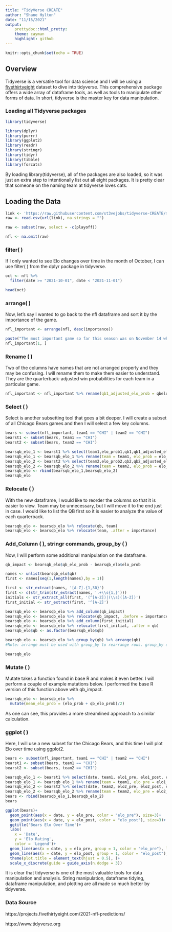 ```yaml
---
title: "TidyVerse CREATE"
author: "Shane Hylton"
date: "11/15/2021"
output:
    prettydoc::html_pretty:
    theme: cayman
    highlight: github
---
```


```r
knitr::opts_chunk$set(echo = TRUE)
```

## Overview
Tidyverse is a versatile tool for data science and I will be using a [fivethirtyeight](https://projects.fivethirtyeight.com/2021-nfl-predictions/) dataset to dive into tidyverse. 
This comprehensive package offers a wide array of dataframe tools, as well as tools to manipulate other forms of data. In short, tidyverse is the master key for data manipulation.


### Loading all Tidyverse packages
```r

library(tidyverse)

library(dplyr)
library(purrr)
library(ggplot2)
library(readr)
library(stringr)
library(tidyr)
library(tibble)
library(forcats)

```

By loading library(tidyverse), all of the packages are also loaded, so it was just an extra step to intentionally list out all eight packages. 
It is pretty clear that someone on the naming team at tidyverse loves cats. 

## Loading the Data

```r

link <- 'https://raw.githubusercontent.com/st3vejobs/tidyverse-CREATE/main/nfl_elo_latest.csv'
raw <- read.csv(url(link), na.strings = "")

raw <- subset(raw, select = -c(playoff))

nfl <- na.omit(raw)

```


### filter( )

If I only wanted to see Elo changes over time in the month of October, I can use filter( ) from the dplyr package in tidyverse.

```r

oct <- nfl %>%
  filter(date >= "2021-10-01", date < "2021-11-01")

head(oct)
```

### arrange( )

Now, let's say I wanted to go back to the nfl dataframe and sort it by the importance of the game. 

```r

nfl_important <- arrange(nfl, desc(importance))

paste("The most important game so far this season was on November 14 where the Chiefs defeated the Raiders. ")
nfl_important[1, ]

```
### Rename ( ) 

Two of the columns have names that are not arranged properly and they may be confusing. I will rename them to make them easier to understand. 
They are the quarterback-adjusted win probabilities for each team in a particular game. 

```r

nfl_important <- nfl_important %>% rename(qb1_adjusted_elo_prob = qbelo_prob1, qb2_adjusted_elo_prob = qbelo_prob2)

```


### Select ( )

Select is another subsetting tool that goes a bit deeper. I will create a subset of all Chicago Bears games and then I will select a few key columns. 

```r

bears <- subset(nfl_important, team1 == "CHI" | team2 == "CHI")
bearst1 <- subset(bears, team1 == "CHI")
bearst2 <- subset(bears, team2 == "CHI")

bearsqb_elo_1 <- bearst1 %>% select(team1,elo_prob1,qb1,qb1_adjusted_elo_prob,importance)
bearsqb_elo_1 <- bearsqb_elo_1 %>% rename(team = team1, elo_prob = elo_prob1, qb = qb1, qb_elo_prob = qb1_adjusted_elo_prob)
bearsqb_elo_2 <- bearst2 %>% select(team2,elo_prob2,qb2,qb2_adjusted_elo_prob,importance)
bearsqb_elo_2 <- bearsqb_elo_2 %>% rename(team = team2, elo_prob = elo_prob2, qb = qb2, qb_elo_prob = qb2_adjusted_elo_prob)
bearsqb_elo <- rbind(bearsqb_elo_1,bearsqb_elo_2)
bearsqb_elo

```
### Relocate ( ) 

With the new dataframe, I would like to reorder the columns so that it is easier to view. Team may be unnecessary, but I will move it to the end just in case. I would like to list the QB first so it is easier to analyze the value of each quarterback. 

```r

bearsqb_elo <- bearsqb_elo %>% relocate(qb, team)
bearsqb_elo <- bearsqb_elo %>% relocate(team, .after = importance)

```

### Add_Column ( ), stringr commands, group_by ( )

Now, I will perform some additional manipulation on the dataframe. 

```r

qb_impact <- bearsqb_elo$qb_elo_prob - bearsqb_elo$elo_prob

names <- unlist(bearsqb_elo$qb)
first <- names[seq(1,length(names),by = 1)]

first <- str_extract(names, '[A-Z].{1,30}')
first <- c(str_trim(str_extract(names, '.+\\s{1,}')))
initials <- str_extract_all(first, '(^[A-Z])|(\\s)([A-Z])')
first_initial <- str_extract(first, '^[A-Z]')

bearsqb_elo <- bearsqb_elo %>% add_column(qb_impact)
bearsqb_elo <- bearsqb_elo %>% relocate(qb_impact, .before = importance)
bearsqb_elo <- bearsqb_elo %>% add_column(first_initial)
bearsqb_elo <- bearsqb_elo %>% relocate(first_initial, .after = qb)
bearsqb_elo$qb <- as.factor(bearsqb_elo$qb)

bearsqb_elo <- bearsqb_elo %>% group_by(qb) %>% arrange(qb) 
#Note: arrange must be used with group_by to rearrange rows. group_by does not affect the layout of rows. 

bearsqb_elo
```

### Mutate ( )

Mutate takes a function found in base R and makes it even better. I will perform a couple of example mutations below. I performed the base R version of this function above with qb_impact.

```r

bearsqb_elo <- bearsqb_elo %>% 
  mutate(mean_elo_prob = (elo_prob + qb_elo_prob)/2)

```

As one can see, this provides a more streamlined approach to a similar calculation. 

### ggplot ( )

Here, I will use a new subset for the Chicago Bears, and this time I will plot Elo over time using ggplot2.

```r

bears <- subset(nfl_important, team1 == "CHI" | team2 == "CHI")
bearst1 <- subset(bears, team1 == "CHI")
bearst2 <- subset(bears, team2 == "CHI")

bearsqb_elo_1 <- bearst1 %>% select(date, team1, elo1_pre, elo1_post, elo_prob1, qb1, qb1_adjusted_elo_prob, importance)
bearsqb_elo_1 <- bearsqb_elo_1 %>% rename(team = team1, elo_pre = elo1_pre, elo_post = elo1_post, elo_prob = elo_prob1, qb = qb1, qb_elo_prob = qb1_adjusted_elo_prob)
bearsqb_elo_2 <- bearst2 %>% select(date, team2, elo2_pre, elo2_post, elo_prob2, qb2, qb2_adjusted_elo_prob, importance)
bearsqb_elo_2 <- bearsqb_elo_2 %>% rename(team = team2, elo_pre = elo2_pre, elo_post = elo2_post, elo_prob = elo_prob2, qb = qb2, qb_elo_prob = qb2_adjusted_elo_prob)
bears <- rbind(bearsqb_elo_1,bearsqb_elo_2)
bears

ggplot(bears)+ 
  geom_point(aes(x = date, y = elo_pre, color = "elo_pre"), size=3)+
  geom_point(aes(x = date, y = elo_post, color = "elo_post"), size=3)+
  ggtitle('Bears Elo Over Time')+
  labs(
    x = 'Date',
    y = 'Elo Rating',
    color = 'Legend')+
  geom_line(aes(x = date, y = elo_pre, group = 1, color = "elo_pre"), linetype = "dashed")+
  geom_line(aes(x = date, y = elo_post, group = 1, color = "elo_post"), linetype = "dashed")+
  theme(plot.title = element_text(hjust = 0.5), )+
  scale_x_discrete(guide = guide_axis(n.dodge = 3))

```


It is clear that tidyverse is one of the most valuable tools for data manipulation and analysis. String manipulation, dataframe tidying, dataframe manipulation, and plotting are all made so much better by tidyverse. 

### Data Source

https://projects.fivethirtyeight.com/2021-nfl-predictions/

https://www.tidyverse.org